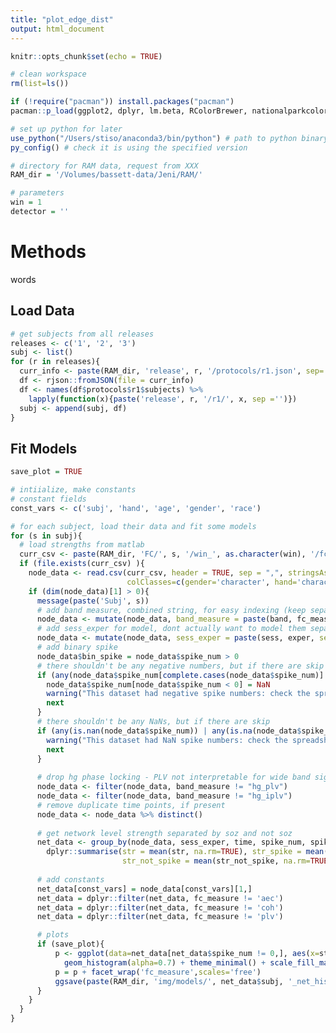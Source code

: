 ```yaml
---
title: "plot_edge_dist"
output: html_document
---
```


```r
knitr::opts_chunk$set(echo = TRUE)

# clean workspace
rm(list=ls())

if (!require("pacman")) install.packages("pacman")
pacman::p_load(ggplot2, dplyr, lm.beta, RColorBrewer, nationalparkcolors, rjson, reticulate, gridExtra, wesanderson, MASS, outliers, lmerTest, stringr, lmPerm)

# set up python for later
use_python("/Users/stiso/anaconda3/bin/python") # path to python binary
py_config() # check it is using the specified version

# directory for RAM data, request from XXX
RAM_dir = '/Volumes/bassett-data/Jeni/RAM/'

# parameters
win = 1
detector = ''

```

# Methods

words

## Load Data

```r
# get subjects from all releases
releases <- c('1', '2', '3')
subj <- list()
for (r in releases){
  curr_info <- paste(RAM_dir, 'release', r, '/protocols/r1.json', sep='')
  df <- rjson::fromJSON(file = curr_info)
  df <- names(df$protocols$r1$subjects) %>%
    lapply(function(x){paste('release', r, '/r1/', x, sep ='')})
  subj <- append(subj, df)
}

```

## Fit Models

```r

save_plot = TRUE

# intiialize, make constants
# constant fields
const_vars <- c('subj', 'hand', 'age', 'gender', 'race')

# for each subject, load their data and fit some models
for (s in subj){
  # load strengths from matlab
  curr_csv <- paste(RAM_dir, 'FC/', s, '/win_', as.character(win), '/fc_data', detector, '.csv', sep = '')
  if (file.exists(curr_csv) ){
    node_data <- read.csv(curr_csv, header = TRUE, sep = ",", stringsAsFactors = FALSE,
                          colClasses=c(gender='character', hand='character', race='numeric', age='numeric', spike_num='numeric'))
    if (dim(node_data)[1] > 0){
      message(paste('Subj', s)) 
      # add band measure, combined string, for easy indexing (keep separate for plotting)
      node_data <- mutate(node_data, band_measure = paste(band, fc_measure, sep = '_'))
      # add sess_exper for model, dont actually want to model them separately
      node_data <- mutate(node_data, sess_exper = paste(sess, exper, sep = '_'))
      # add binary spike
      node_data$bin_spike = node_data$spike_num > 0
      # there shouldn't be any negative numbers, but if there are skip
      if (any(node_data$spike_num[complete.cases(node_data$spike_num)] < 0)){
        node_data$spike_num[node_data$spike_num < 0] = NaN
        warning("This dataset had negative spike numbers: check the spreadsheet")
        next
      }
      # there shouldn't be any NaNs, but if there are skip
      if (any(is.nan(node_data$spike_num)) | any(is.na(node_data$spike_num))){
        warning("This dataset had NaN spike numbers: check the spreadsheet")
        next
      }
      
      # drop hg phase locking - PLV not interpretable for wide band signals
      node_data <- filter(node_data, band_measure != "hg_plv")
      node_data <- filter(node_data, band_measure != "hg_iplv")
      # remove duplicate time points, if present
      node_data <- node_data %>% distinct()
      
      # get network level strength separated by soz and not soz
      net_data <- group_by(node_data, sess_exper, time, spike_num, spike_spread, bin_spike, fc_measure, band, band_measure) %>%
        dplyr::summarise(str = mean(str, na.rm=TRUE), str_spike = mean(str_spike, na.rm=TRUE), 
                         str_not_spike = mean(str_not_spike, na.rm=TRUE), ti = mean(ti, na.rm=TRUE),  power = mean(power))
      
      # add constants
      net_data[const_vars] = node_data[const_vars][1,]
      net_data = dplyr::filter(net_data, fc_measure != 'aec')
      net_data = dplyr::filter(net_data, fc_measure != 'coh')
      net_data = dplyr::filter(net_data, fc_measure != 'plv')

      # plots
      if (save_plot){
          p <- ggplot(data=net_data[net_data$spike_num != 0,], aes(x=str,  fill=as.factor(band))) + 
            geom_histogram(alpha=0.7) + theme_minimal() + scale_fill_manual(values=park_palette("GeneralGrant")) 
          p = p + facet_wrap('fc_measure',scales='free')
          ggsave(paste(RAM_dir, 'img/models/', net_data$subj, '_net_hist.png', sep=''), plot=p, device = 'png')
      }
    }
  }
}

```


